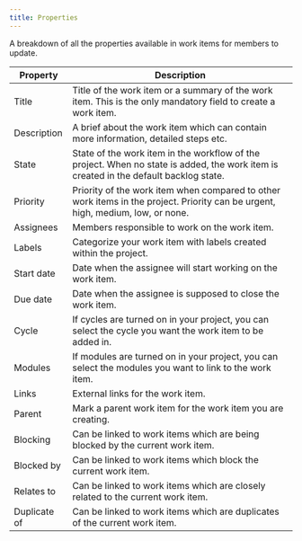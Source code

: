 ```yaml
---
title: Properties
---
```

A breakdown of all the properties available in work items for members to update.

| Property       | Description                                                                                                                  |
| -------------- | ---------------------------------------------------------------------------------------------------------------------------- |
| Title          | Title of the work item or a summary of the work item. This is the only mandatory field to create a work item.                          |
| Description    | A brief about the work item which can contain more information, detailed steps etc.                                             |
| State          | State of the work item in the workflow of the project. When no state is added, the work item is created in the default backlog state. |
| Priority       | Priority of the work item when compared to other work items in the project. Priority can be urgent, high, medium, low, or none.     |
| Assignees      | Members responsible to work on the work item.                                                                                    |
| Labels         | Categorize your work item with labels created within the project.                                                                |
| Start date     | Date when the assignee will start working on the work item.                                                                      |
| Due date       | Date when the assignee is supposed to close the work item.                                                                       |
| Cycle          | If cycles are turned on in your project, you can select the cycle you want the work item to be added in.                          |
| Modules        | If modules are turned on in your project, you can select the modules you want to link to the work item.                           |
| Links          | External links for the work item.                                                                                                |
| Parent         | Mark a parent work item for the work item you are creating.                                                                          |
| Blocking       | Can be linked to work items which are being blocked by the current work item.                                                        |
| Blocked by     | Can be linked to work items which block the current work item.                                                                       |
| Relates to     | Can be linked to work items which are closely related to the current work item.                                                      |
| Duplicate of   | Can be linked to work items which are duplicates of the current work item.                                                           |
